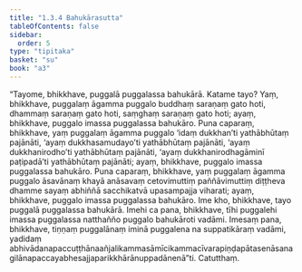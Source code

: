```yaml
---
title: "1.3.4 Bahukārasutta"
tableOfContents: false
sidebar:
  order: 5
type: "tipitaka"
basket: "su"
book: "a3"
---
```



<DynamicBreadcrumb />

<Division number="24" book="a3">

<Paragraph number="119" book="a3">
“Tayome, bhikkhave, puggalā puggalassa bahukārā. Katame tayo? Yaṃ, bhikkhave, puggalaṃ āgamma puggalo buddhaṃ saraṇaṃ gato hoti, dhammaṃ saraṇaṃ gato hoti, saṃghaṃ saraṇaṃ gato hoti; ayaṃ, bhikkhave, puggalo imassa puggalassa bahukāro.
</Paragraph>

<Paragraph number="120" book="a3">
Puna caparaṃ, bhikkhave, yaṃ puggalaṃ āgamma puggalo ‘idaṃ dukkhan’ti yathābhūtaṃ pajānāti, ‘ayaṃ dukkhasamudayo’ti yathābhūtaṃ pajānāti, ‘ayaṃ dukkhanirodho’ti yathābhūtaṃ pajānāti, ‘ayaṃ dukkhanirodhagāminī paṭipadā’ti yathābhūtaṃ pajānāti; ayaṃ, bhikkhave, puggalo imassa puggalassa bahukāro.
</Paragraph>

<Paragraph number="121" book="a3">
Puna caparaṃ, bhikkhave, yaṃ puggalaṃ āgamma puggalo āsavānaṃ khayā anāsavaṃ cetovimuttiṃ paññāvimuttiṃ diṭṭheva dhamme sayaṃ abhiññā sacchikatvā upasampajja viharati; ayaṃ, bhikkhave, puggalo imassa puggalassa bahukāro. Ime kho, bhikkhave, tayo puggalā puggalassa bahukārā.
</Paragraph>

<Paragraph number="122" book="a3">
Imehi ca pana, bhikkhave, tīhi puggalehi imassa puggalassa natthañño puggalo bahukāroti vadāmi. Imesaṃ pana, bhikkhave, tiṇṇaṃ puggalānaṃ iminā puggalena na suppatikāraṃ vadāmi, yadidaṃ abhivādanapaccuṭṭhānaañjalikammasāmīcikammacīvarapiṇḍapātasenāsanagilānapaccayabhesajjaparikkhārānuppadānenā”ti.

</Paragraph>
</Division>

<Paragraph number="123" type="center" book="a3">
Catutthaṃ.
</Paragraph>